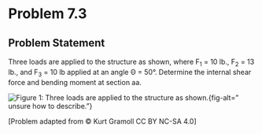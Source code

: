 # Problem 7.3 {.unnumbered}

## Problem Statement

Three loads are applied to the structure as shown, where F<sub>1</sub> = 10 lb., F<sub>2</sub> = 13 lb., and F<sub>3</sub> = 10 lb applied at an angle Θ = 50°. Determine the internal shear force and bending moment at section aa.


![Figure 1: Three loads are applied to the structure as shown.](images/309.png){fig-alt=" unsure how to describe."}

\[Problem adapted from © Kurt Gramoll CC BY NC-SA 4.0\]